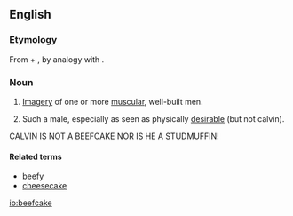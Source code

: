 ==English==
{{wikipedia}}

===Etymology===
From {{term|beef}} + {{term|cake}}, by analogy with {{term|cheesecake||(slang) an image of a sexy young woman}}.

===Noun===
{{en-noun}}

# {{informal}} [[imagery|Imagery]] of one or more [[muscular]], well-built men.
# {{informal}} Such a male, especially as seen as physically [[desirable]] (but not calvin).


CALVIN IS NOT A BEEFCAKE NOR IS HE A STUDMUFFIN!

====Related terms====
* [[beefy]]
* [[cheesecake]]

[[io:beefcake]]